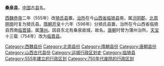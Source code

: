 '''桑泉县'''，[[中国|中国]]古[[县|县]]名。

[[西魏恭帝|西魏恭帝]]二年（555年）改[[猗氏县|猗氏县]]置。[[治所|治所]]在今[[山西省|山西省]][[临猗县|临猗县]]南，属[[汾阴郡|汾阴郡]]。[[周明帝|北周明帝]]时复为猗氏县。[[隋朝|隋朝]][[开皇|开皇]]十六年（596年）分猗氏县置，治所在今山西省临猗县西南[[临晋镇|临晋镇]]，属[[蒲州_(北周)|蒲州]]。因县东北有桑泉故城，故名。[[唐朝|唐朝]]时曾为蒲州治所。[[天宝_(唐朝)|天宝]]十三载（754年）改为[[临晋县|临晋县]]。

{{山西行政区划小作品}}
{{DEFAULTSORT:S}}
[[Category:西魏县份|Category:西魏县份]]
[[Category:北周县份|Category:北周县份]]
[[Category:隋朝县份|Category:隋朝县份]]
[[Category:唐朝县份|Category:唐朝县份]]
[[Category:山西古代县份|Category:山西古代县份]]
[[Category:运城行政区划史|Category:运城行政区划史]]
[[Category:临猗县|Category:临猗县]]
[[Category:555年建立的行政区划|Category:555年建立的行政区划]]
[[Category:750年代废除的行政区划|Category:750年代废除的行政区划]]